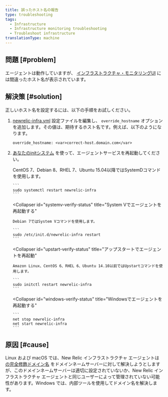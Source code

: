 ```yaml
---
title: 誤ったホスト名の報告
type: troubleshooting
tags:
  - Infrastructure
  - Infrastructure monitoring troubleshooting
  - Troubleshoot infrastructure
translationType: machine
---
```


## 問題 [#problem]

エージェントは動作していますが、 [インフラストラクチャ・モニタリングUI](/docs/infrastructure/new-relic-infrastructure/infrastructure-ui-pages/infrastructure-compute-page-measure-resource-usage) には間違ったホスト名が表示されています。

## 解決策 [#solution]

正しいホスト名を設定するには、以下の手順をお試しください。

1. [newrelic-infra.yml](/docs/infrastructure/new-relic-infrastructure/configuration/configure-infrastructure-agent#config-file) 設定ファイルを編集し、 `override_hostname` オプションを追加します。その値は、期待するホスト名です。例えば、以下のようになります。

   ```
   override_hostname: <var>correct-host.domain.com</var>
   ```

2. [あなたのinitシステム](/docs/infrastructure/new-relic-infrastructure/configuration/start-stop-restart-check-infrastructure-agent-status#init-system) を使って、エージェントサービスを再起動してください。

   <CollapserGroup>
     <Collapser
       id="systemd-verify-status"
       title="SystemDでエージェントを再起動する"
     >
       CentOS 7、Debian 8、RHEL 7、Ubuntu 15.04以降ではSystemDコマンドを使用します。

       ```
       sudo systemctl restart newrelic-infra
       ```
     </Collapser>

     <Collapser
       id="systemv-verify-status"
       title="System Vでエージェントを再起動する"
     >
       Debian 7ではSystem Vコマンドを使用します。

       ```
       sudo /etc/init.d/newrelic-infra restart
       ```
     </Collapser>

     <Collapser
       id="upstart-verify-status"
       title="アップスタートでエージェントを再起動"
     >
       Amazon Linux、CentOS 6、RHEL 6、Ubuntu 14.10以前ではUpstartコマンドを使用します。

       ```
       sudo initctl restart newrelic-infra
       ```
     </Collapser>

     <Collapser
       id="windows-verify-status"
       title="Windowsでエージェントを再起動する"
     >
       ```
       net stop newrelic-infra
       net start newrelic-infra
       ```
     </Collapser>
   </CollapserGroup>

## 原因 [#cause]

Linux および macOS では、New Relic インフラストラクチャ エージェントは [の完全修飾ドメイン名](https://en.wikipedia.org/wiki/Fully_qualified_domain_name) をドメインネームサーバーに対して解決しようとしますが、このドメインネームサーバーは適切に設定されていないか、New Relic インフラストラクチャ エージェントと同じユーザーによって管理されていない可能性があります。Windows では、内部ツールを使用してドメイン名を解決します。